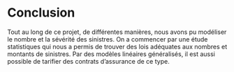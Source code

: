 # Conclusion{-}

Tout au long de ce projet, de différentes manières, nous avons pu modéliser le nombre et la sévérité des sinistres. On a commencer par une étude statistiques qui nous a permis de trouver des lois adéquates aux nombres et montants de sinistres. Par des modèles linéaires généralisés, il est aussi possible de tarifier des contrats d'assurance de ce type.